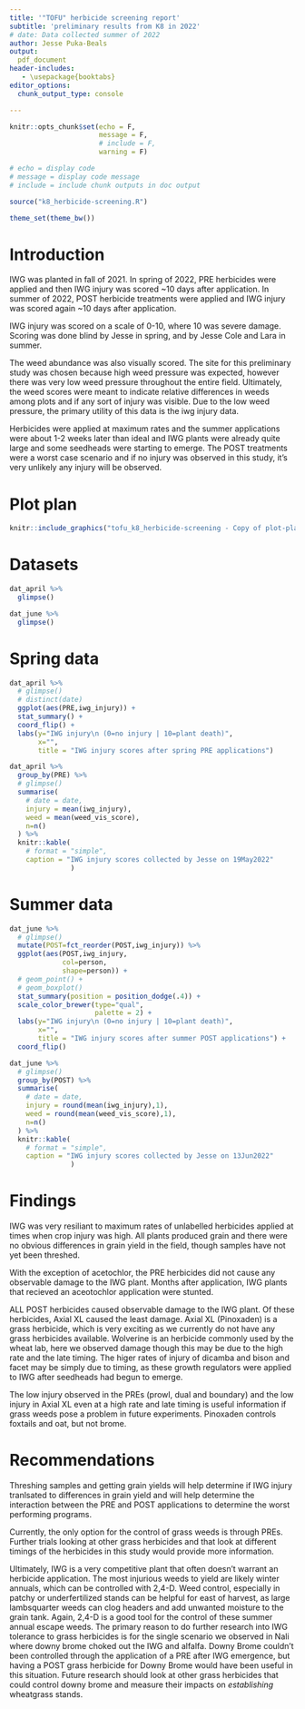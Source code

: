 ```yaml
---
title: '"TOFU" herbicide screening report'
subtitle: 'preliminary results from K8 in 2022'
# date: Data collected summer of 2022
author: Jesse Puka-Beals
output:
  pdf_document
header-includes:
   - \usepackage{booktabs}
editor_options: 
  chunk_output_type: console

---
```


```r
knitr::opts_chunk$set(echo = F,
                      message = F,
                      # include = F, 
                      warning = F)

# echo = display code
# message = display code message
# include = include chunk outputs in doc output

source("k8_herbicide-screening.R")

theme_set(theme_bw())

```


# Introduction

IWG was planted in fall of 2021. 
In spring of 2022, PRE herbicides were applied and then IWG injury was scored ~10 days after application. 
In summer of 2022, POST herbicide treatments were applied and IWG injury was scored again ~10 days after application. 

IWG injury was scored on a scale of 0-10, where 10 was severe damage. Scoring was done blind by Jesse in spring, and by Jesse Cole and Lara in summer. 

The weed abundance was also visually scored. The site for this preliminary study was chosen because high weed pressure was expected, however there was very low weed pressure throughout the entire field. Ultimately, the weed scores were meant to indicate relative differences in weeds among plots and if any sort of injury was visible. Due to the low weed pressure, the primary utility of this data is the iwg injury data. 

Herbicides were applied at maximum rates and the summer applications were about 1-2 weeks later than ideal and IWG plants were already quite large and some seedheads were starting to emerge. The POST treatments were a worst case scenario and if no injury was observed in this study, it's very unlikely any injury will be observed. 

\newpage
# Plot plan

```r
knitr::include_graphics("tofu_k8_herbicide-screening - Copy of plot-plan.pdf")
```

\newpage
# Datasets

```r
dat_april %>% 
  glimpse()

dat_june %>% 
  glimpse()

```

\newpage
# Spring data

```r
dat_april %>% 
  # glimpse()
  # distinct(date)
  ggplot(aes(PRE,iwg_injury)) +
  stat_summary() +
  coord_flip() +
  labs(y="IWG injury\n (0=no injury | 10=plant death)",
       x="", 
       title = "IWG injury scores after spring PRE applications") 

```

```r
dat_april %>% 
  group_by(PRE) %>% 
  # glimpse()
  summarise(
    # date = date,
    injury = mean(iwg_injury),
    weed = mean(weed_vis_score),
    n=n()
  ) %>% 
  knitr::kable(
    # format = "simple",
    caption = "IWG injury scores collected by Jesse on 19May2022"
               )
```

\newpage
# Summer data

```r
dat_june %>% 
  # glimpse()
  mutate(POST=fct_reorder(POST,iwg_injury)) %>% 
  ggplot(aes(POST,iwg_injury,
             col=person,
             shape=person)) +
  # geom_point() +
  # geom_boxplot()
  stat_summary(position = position_dodge(.4)) +
  scale_color_brewer(type="qual",
                     palette = 2) +
  labs(y="IWG injury\n (0=no injury | 10=plant death)",
       x="", 
       title = "IWG injury scores after summer POST applications") +
  coord_flip() 

```

```r
dat_june %>% 
  # glimpse()
  group_by(POST) %>%
  summarise(
    # date = date,
    injury = round(mean(iwg_injury),1),
    weed = round(mean(weed_vis_score),1),
    n=n()
  ) %>% 
  knitr::kable(
    # format = "simple",
    caption = "IWG injury scores collected by Jesse on 13Jun2022"
               )
```

\newpage
# Findings

IWG was very resiliant to maximum rates of unlabelled herbicides applied at times when crop injury was high. All plants produced grain and there were no obvious differences in grain yield in the field, though samples have not yet been threshed. 

With the exception of acetochlor, the PRE herbicides did not cause any observable damage to the IWG plant. Months after application, IWG plants that recieved an aceotochlor application were stunted. 

ALL POST herbicides caused observable damage to the IWG plant. Of these herbicides, Axial XL caused the least damage. Axial XL (Pinoxaden) is a grass herbicide, which is very exciting as we currently do not have any grass herbicides available. Wolverine is an herbicide commonly used by the wheat lab, here we observed damage though this may be due to the high rate and the late timing. The higer rates of injury of dicamba and bison and facet may be simply due to timing, as these growth regulators were applied to IWG after seedheads had begun to emerge. 

The low injury observed in the PREs (prowl, dual and boundary) and the low injury in Axial XL even at a high rate and late timing is useful information if grass weeds pose a problem in future experiments. Pinoxaden controls foxtails and oat, but not brome.

# Recommendations

Threshing samples and getting grain yields will help determine if IWG injury tranlsated to differences in grain yield and will help determine the interaction between the PRE and POST applications to determine the worst performing programs. 

Currently, the only option for the control of grass weeds is through PREs. Further trials looking at other grass herbicides and that look at different timings of the herbicides in this study would provide more information. 

Ultimately, IWG is a very competitive plant that often doesn't warrant an herbicide application. The most injurious weeds to yield are likely winter annuals, which can be controlled with 2,4-D. Weed control, especially in patchy or underfertilized stands can be helpful for east of harvest, as large lambsquarter weeds can clog headers and add unwanted moisture to the grain tank. Again, 2,4-D is a good tool for the control of these summer annual escape weeds. The primary reason to do further research into IWG tolerance to grass herbicides is for the single scenario we observed in Nali where downy brome choked out the IWG and alfalfa. Downy Brome couldn't been controlled through the application of a PRE after IWG emergence, but having a POST grass herbicide for Downy Brome would have been useful in this situation. Future research should look at other grass herbicides that could control downy brome and measure their impacts on *establishing* wheatgrass stands. 
